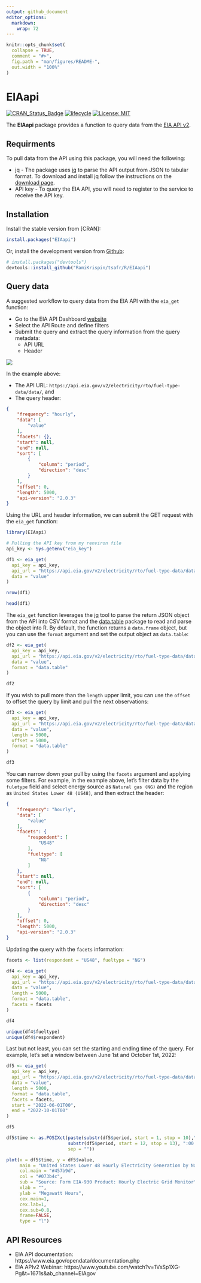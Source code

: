 ```yaml
---
output: github_document
editor_options: 
  markdown: 
    wrap: 72
---
```


<!-- README.md is generated from README.Rmd. Please edit that file -->

```r
knitr::opts_chunk$set(
  collapse = TRUE,
  comment = "#>",
  fig.path = "man/figures/README-",
  out.width = "100%"
)
```

# EIAapi

<!-- badges: start -->
[![CRAN_Status_Badge](https://www.r-pkg.org/badges/version/EIAapi)](https://cran.r-project.org/package=EIAapi)
[![lifecycle](https://img.shields.io/badge/lifecycle-experimental-orange.svg)](https://lifecycle.r-lib.org/articles/stages.html#experimental)
[![License:
MIT](https://img.shields.io/badge/License-MIT-blue.svg)](https://opensource.org/license/mit/)
<!-- badges: end -->


The **EIAapi** package provides a function to query data from the [EIA API
v2](https://www.eia.gov/opendata/).

## Requirments

To pull data from the API using this package, you will need the following:

-   jq - The package uses [jq](https://stedolan.github.io/jq/) to parse the API output from JSON to tabular format. To download and install jq follow the
    instructions on the [download
    page](https://stedolan.github.io/jq/download/).
-   API key - To query the EIA API, you will need to register to the
    service to receive the API key.

## Installation

Install the stable version from [CRAN]:
``` r
install.packages("EIAapi")
```

Or, install the development version from [Github](https://github.com/RamiKrispin/EIAapi):

``` r
# install.packages("devtools")
devtools::install_github("RamiKrispin/tsafr/R/EIAapi")
```

## Query data

A suggested workflow to query data from the EIA API with the `eia_get`
function:

-   Go to the EIA API Dashboard
    [website](https://www.eia.gov/opendata/browser)
-   Select the API Route and define filters
-   Submit the query and extract the query information from the query
    metadata:
    -   API URL
    -   Header

[![](man/figures/EIA_API_browser.png)](https://www.eia.gov/opendata/browser/)

In the example above: 

- The API URL: `https://api.eia.gov/v2/electricity/rto/fuel-type-data/data/`, and
- The query header: 
```JSON
{
    "frequency": "hourly",
    "data": [
        "value"
    ],
    "facets": {},
    "start": null,
    "end": null,
    "sort": [
        {
            "column": "period",
            "direction": "desc"
        }
    ],
    "offset": 0,
    "length": 5000,
    "api-version": "2.0.3"
}
```

Using the URL and header information, we can submit the GET request with the `eia_get` function:

```r
library(EIAapi)

# Pulling the API key from my renviron file
api_key <- Sys.getenv("eia_key")

df1 <- eia_get(
  api_key = api_key,
  api_url = "https://api.eia.gov/v2/electricity/rto/fuel-type-data/data/",
  data = "value"
)

nrow(df1)

head(df1)
```

The `eia_get` function leverages the [jq](https://stedolan.github.io/jq/) tool to parse the return JSON object from the API into CSV format and the [data.table](https://CRAN.R-project.org/package=data.table) package to read and parse the object into R. By default, the function returns a `data.frame` object, but you can use the `format` argument and set the output object as `data.table`:

```r
df2 <- eia_get(
  api_key = api_key,
  api_url = "https://api.eia.gov/v2/electricity/rto/fuel-type-data/data/",
  data = "value",
  format = "data.table"
)

df2
```

If you wish to pull more than the `length` upper limit, you can use the `offset` to offset the query by limit and pull the next observations:


```r
df3 <- eia_get(
  api_key = api_key,
  api_url = "https://api.eia.gov/v2/electricity/rto/fuel-type-data/data/",
  data = "value",
  length = 5000,
  offset = 5000,
  format = "data.table"
)

df3
```

You can narrow down your pull by using the `facets` argument and applying some filters. For example, in the example above, let's filter data by the `fuletype` field and select energy source as `Natural gas (NG)` and the region as `United States Lower 48 (US48)`, and then extract the header:

``` JSON
{
    "frequency": "hourly",
    "data": [
        "value"
    ],
    "facets": {
        "respondent": [
            "US48"
        ],
        "fueltype": [
            "NG"
        ]
    },
    "start": null,
    "end": null,
    "sort": [
        {
            "column": "period",
            "direction": "desc"
        }
    ],
    "offset": 0,
    "length": 5000,
    "api-version": "2.0.3"
}
```

Updating the query with the `facets` information:

```r
facets <- list(respondent = "US48", fueltype = "NG")

df4 <- eia_get(
  api_key = api_key,
  api_url = "https://api.eia.gov/v2/electricity/rto/fuel-type-data/data/",
  data = "value",
  length = 5000,
  format = "data.table",
  facets = facets
)

df4

unique(df4$fueltype)
unique(df4$respondent)
```


Last but not least, you can set the starting and ending time of the query. For example, let's set a window between June 1st and October 1st, 2022:


```r
df5 <- eia_get(
  api_key = api_key,
  api_url = "https://api.eia.gov/v2/electricity/rto/fuel-type-data/data/",
  data = "value",
  length = 5000,
  format = "data.table",
  facets = facets,
  start = "2022-06-01T00",
  end = "2022-10-01T00"
)

df5

df5$time <- as.POSIXct(paste(substr(df5$period, start = 1, stop = 10)," ", 
                       substr(df5$period, start = 12, stop = 13), ":00:00", 
                       sep = ""))

plot(x = df5$time, y = df5$value, 
     main = "United States Lower 48 Hourly Electricity Generation by Natural Gas",
     col.main = "#457b9d",
     col = "#073b4c",
     sub = "Source: Form EIA-930 Product: Hourly Electric Grid Monitor",
     xlab = "",
     ylab = "Megawatt Hours",
     cex.main=1, 
     cex.lab=1, 
     cex.sub=0.8,
     frame=FALSE,
     type = "l")
```



## API Resources

* EIA API documentation: https://www.eia.gov/opendata/documentation.php
* EIA APIv2 Webinar: https://www.youtube.com/watch?v=1VsSp1XG-Pg&t=1671s&ab_channel=EIAgov
